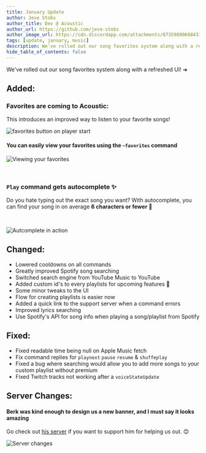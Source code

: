```yaml
---
title: January Update
author: Jeve Stobs
author_title: Dev @ Acoustic
author_url: https://github.com/jeve-stobs
author_image_url: https://cdn.discordapp.com/attachments/873598906884313108/878036976920592394/ping-issues.webp?size=4096
tags: [update, january, music]
description: We've rolled out our song favorites system along with a refreshed UI!
hide_table_of_contents: false
---
```


We've rolled out our song favorites system along with a refreshed UI! ➜

<!--truncate-->

## Added:

### Favorites are coming to Acoustic:

This introduces an improved way to listen to your favorite songs!

![favorites button on player start](https://cdn.jevestobs.dev/1641678626.png)

#### You can easily view your favorites using the `~favorites` command

![Viewing your favorites](https://cdn.jevestobs.dev/1641679616.png)

<br />

### `Play` command gets **autocomplete** ✨

Do you hate typing out the exact song you want? With autocomplete, you can find your song in on average **6 characters or fewer** 🤯

<br />

![Autcomplete in action](https://cdn.jevestobs.dev/1641680364.png)

## Changed:

- Lowered cooldowns on all commands
- Greatly improved Spotify song searching
- Switched search engine from YouTube Music to YouTube
- Added custom id's to every playlists for upcoming features 👀
- Some minor tweaks to the UI
- Flow for creating playlists is easier now
- Added a quick link to the support server when a command errors
- Improved lyrics searching
- Use Spotify's API for song info when playing a song/playlist from Spotify

## Fixed:

- Fixed readable time being null on Apple Music fetch
- Fix command replies for `playnext` `pause` `resume` & `shuffeplay`
- Fixed a bug where searching would allow you to add more songs to your custom playlist without premium
- Fixed Twitch tracks not working after a `voiceStateUpdate`

## Server Changes:

#### Berk was kind enough to design us a new banner, and I must say it looks amazing

Go check out [his server](https://discord.gg/h6aE2WxYJu) if you want to support him for helping us out. 😊

![Server changes](https://cdn.discordapp.com/attachments/832707005780459551/929196376393408512/Acoustic_banner_1_3.png)
